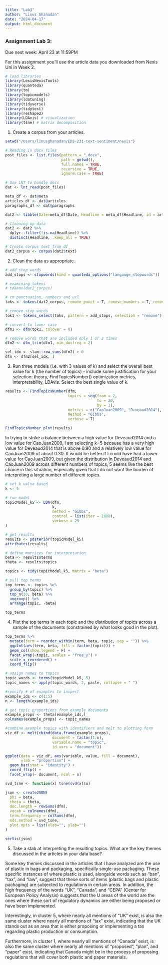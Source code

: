 ```yaml
---
title: "Lab3"
author: "Linus Ghanadan"
date: "2024-04-17"
output: html_document
---
```

### Assignment Lab 3:

Due next week: April 23 at 11:59PM

For this assignment you'll use the article data you downloaded from Nexis Uni in Week 2.

```r
# load libraries
library(LexisNexisTools)
library(quanteda)
library(tm)
library(topicmodels)
library(ldatuning)
library(tidyverse)
library(tidytext)
library(reshape2)
library(LDAvis) # visualization
library(tsne) # matrix decomposition
```

1.  Create a corpus from your articles.

```r
setwd("/Users/linusghanadan/EDS-231-text-sentiment/nexis")

# Reading in docx files
post_files <- list.files(pattern = ".docx",
                         path = getwd(),
                         full.names = TRUE,
                         recursive = TRUE,
                         ignore.case = TRUE)

# Use LNT to handle docs
dat <- lnt_read(post_files)

meta_df <- dat@meta
articles_df <- dat@articles
paragraphs_df <- dat@paragraphs

dat2 <- tibble(Date=meta_df$Date, Headline = meta_df$Headline, id = articles_df$ID, text = articles_df$Article)

# Cleaning up data
dat2 <- dat2 %>%
  dplyr::filter(!is.na(Headline)) %>%
  distinct(Headline, .keep_all = TRUE)

# Create corpus text from df
dat2_corpus <- corpus(dat2$text)
```


2.  Clean the data as appropriate.

```r
# add stop words
add_stops <- stopwords(kind = quanteda_options("langauge_stopwords"))

# examining tokens
# tokens(dat2_corpus)

# rm punctuation, numbers and url
toks <- tokens(dat2_corpus, remove_punct = T, remove_numbers = T, remove_url = T)

# remove stop words
tok1 <- tokens_select(toks, pattern = add_stops, selection = "remove")

# convert to lower case
dfm1 <- dfm(tok1, tolower = T)

# remove words that are included only 1 or 2 times
dfm2 <- dfm_trim(dfm1, min_docfreq = 2)

sel_idx <- slam::row_sums(dfm2) > 0
dfm <- dfm2[sel_idx, ]
```


3.  Run three models (i.e. with 3 values of k) and select the overall best value for k (the number of topics) - include some justification for your selection: theory, FindTopicsNumber() optimization metrics, interpretability, LDAvis. Select the best single value of k.

```r
results <- FindTopicsNumber(dfm,
                            topics = seq(from = 2,
                                         to = 20,
                                         by = 1),
                            metrics = c("CaoJuan2009", "Deveaud2014"),
                            method = "Gibbs",
                            verbose = T)

FindTopicsNumber_plot(results)
```

In trying to strike a balance between a high value for Deveaud2014 and a low value for CaoJuan2009, I am selecting k=5 because has a very high value for Deveaud2014 that is above 0.90 and a relatively low value for CaoJuan2009 of about 0.30. It would be better if I could have had a lower value for CaoJuan2009, but given the distribution in Deveaud2014 and CaoJuan2009 across different numbers of topics, 5 seems like the best choice in this situation, especially given that I do not want the burden of interpreting a large number of different topics.

```r
# set k value based 
k <- 5

# run model
topicModel_k5 <- LDA(dfm,
                     k,
                     method = "Gibbs",
                     control = list(iter = 1000),
                     verbose = 25
)

# get results
results <- posterior(topicModel_k5)
attributes(results)

# define matrices for interpretation
beta <- results$terms
theta <- results$topics

topics <- tidy(topicModel_k5, matrix = "beta")

# pull top terms
top_terms <- topics %>% 
  group_by(topic) %>% 
  top_n(10, beta) %>% 
  ungroup() %>% 
  arrange(topic, -beta)

top_terms
```

4.  Plot the top terms in each topic and the distribution of topics across a sample of the documents (constrained by what looks good in the plot).

```r
top_terms %>%
  mutate(term = reorder_within(term, beta, topic, sep = "")) %>% 
  ggplot(aes(term, beta, fill = factor(topic))) +
  geom_col(show.legend = F) +
  facet_wrap(~topic, scales = "free_y") +
  scale_x_reordered() +
  coord_flip()
```

```r
# assign names to topics
topic_words <- terms(topicModel_k5, 5)
topic_names <- apply(topic_words, 2, paste, collapse = " ")

#specify # of examples to inspect
example_ids <- c(1:5)
n <- length(example_ids)

# get topic proportions from example documents
example_props <- theta[example_ids,]
colnames(example_props) <- topic_names

#combine example topics with identifiers and melt to plotting form
viz_df <- melt(cbind(data.frame(example_props),
                     document = factor(1:n),
                     variable.name = "topic",
                     id.vars = "document"))

ggplot(data = viz_df, aes(variable, value, fill = document),
       ylab = "proportion") +
  geom_bar(stat = "identity") +
  coord_flip() + 
  facet_wrap(~ document, ncol = n)
```

```r

svd_tsne <- function(x) tsne(svd(x)$u)

json <- createJSON(
  phi = beta,
  theta = theta,
  doc.length = rowSums(dfm),
  vocab = colnames(dfm),
  term.frequency = colSums(dfm),
  mds.method = svd_tsne,
  plot.opts = list(xlab="", ylab="")
)

serVis(json)
```

5.  Take a stab at interpreting the resulting topics. What are the key themes discussed in the articles in your data base?

Some key themes discussed in the articles that I have analyzed are the use of plastic in bags and packaging, specifically single-use packaging. These specific instances of where plastic is used, alongside words such as "ban", "tax", and "law", suggest that these sorts of items (plastic bags and plastic packaging) are subjected to regulations in certain areas. In addition, the high frequency of the words "UK", "Canada", and "CEPA" (Center for European Policy Analysis) suggests that the U areas of the world are the ones where these sort of regulatory dynamics are either being proposed or have been implemented.

Interestingly, in cluster 5, where nearly all mentions of "UK" exist, is also the same cluster where nearly all mentions of "tax" exist, indicating that the UK stands out as an area that is either proposing or implementing a tax regarding plastic production or consumption.

Furthermore, in cluster 1, where nearly all mentions of "Canada" exist, is also the same cluster where nearly all mentions of "proposed", "plan", and "paper" exist, indicating that Canada might be in the process of proposing regulations that will cover both plastic and paper materials.
